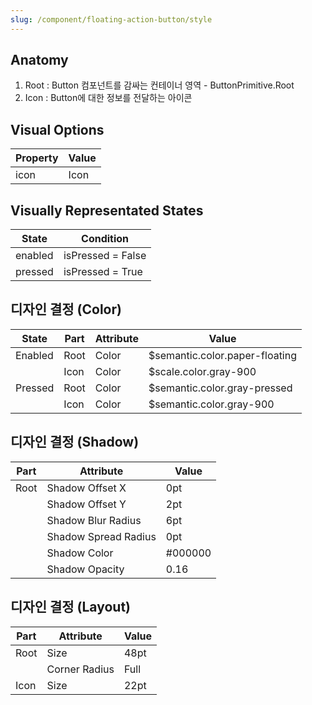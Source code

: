 ```yaml
---
slug: /component/floating-action-button/style
---
```


## Anatomy

1. Root : Button 컴포넌트를 감싸는 컨테이너 영역 - ButtonPrimitive.Root
2. Icon : Button에 대한 정보를 전달하는 아이콘

## Visual Options

| Property | Value |
| -------- | ----- |
| icon     | Icon  |

## Visually Representated States

| State   | Condition         |
| ------- | ----------------- |
| enabled | isPressed = False |
| pressed | isPressed = True  |

## 디자인 결정 (Color)

| State   | Part | Attribute | Value                          |
| ------- | ---- | --------- | ------------------------------ |
| Enabled | Root | Color     | $semantic.color.paper-floating |
|         | Icon | Color     | $scale.color.gray-900          |
| Pressed | Root | Color     | $semantic.color.gray-pressed   |
|         | Icon | Color     | $semantic.color.gray-900       |

## 디자인 결정 (Shadow)

| Part | Attribute            | Value   |
| ---- | -------------------- | ------- |
| Root | Shadow Offset X      | 0pt     |
|      | Shadow Offset Y      | 2pt     |
|      | Shadow Blur Radius   | 6pt     |
|      | Shadow Spread Radius | 0pt     |
|      | Shadow Color         | #000000 |
|      | Shadow Opacity       | 0.16    |

## 디자인 결정 (Layout)

| Part | Attribute     | Value |
| ---- | ------------- | ----- |
| Root | Size          | 48pt  |
|      | Corner Radius | Full  |
| Icon | Size          | 22pt  |
